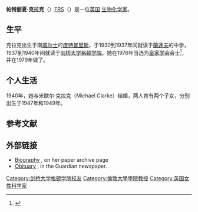 '''帕特丽夏·克拉克'''（{{lang-en|Patricia Hannah Clarke}}）[[Royal_Society|FRS]]（{{bd|1919年|7月29日|2010年|1月28日}}）是一位[[英国|英国]] [[生物化学家|生物化学家]]。

==生平 ==
克拉克出生于南[[威尔士|威尔士]]的[[庞特普里斯|庞特普里斯]]，于1930到1937年间就读于[[蘭達夫|蘭達夫]]的中学，1937到1940年间就读于[[剑桥大学|剑桥大学]][[剑桥大学格顿学院|格顿学院]]。她在1976年当选为[[皇家学会|皇家学会]]会士<ref>{{cite web |url=http://www.filmandsound.ac.uk/collections/records/0028-0000-2658-0000-0-0000-0000-0.html |title=Clarke. Life of a Microbial Biochemist: Professor Patricia H. Clarke FRS in Conversation with Professor J. Gareth Morris FRS |date=10 May 1994 |publisher=[[EDINA|EDINA]] |location=Edinburgh |author=British Universities Film & Video Council |accessdate=2009-05-30 |deadurl=yes |archiveurl=https://web.archive.org/web/20071009104338/http://www.filmandsound.ac.uk/collections/records/0028-0000-2658-0000-0-0000-0000-0.html |archivedate=2007年10月9日 }}</ref>，并在1979年做了{{le|列文虎克演讲|Leeuwenhoek Lecture}}。

==个人生活 ==
1940年，她与米歇尔·克拉克（Michael Clarke）结婚，两人育有两个子女，分别出生于1947年和1949年。
==参考文献==
{{reflist}}

==外部链接==
*[http://www.archiveshub.ac.uk/news/05032101.html Biography] {{Wayback|url=http://www.archiveshub.ac.uk/news/05032101.html |date=20120902075822 }}, on her paper archive page
*[http://www.guardian.co.uk/science/2010/feb/15/patricia-clarke-obituary Obituary] {{Wayback|url=http://www.guardian.co.uk/science/2010/feb/15/patricia-clarke-obituary |date=20100219104443 }}, in the Guardian newspaper.

{{Authority control}}
{{DEFAULTSORT:Clarke, Patricia.}}
[[Category:剑桥大学格顿学院校友|Category:剑桥大学格顿学院校友]]
[[Category:倫敦大學學院教授|Category:倫敦大學學院教授]]
[[Category:英国女性科学家|Category:英国女性科学家]]

{{UK-scientist-stub}}